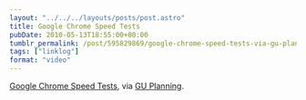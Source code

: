 ```yaml
---
layout: "../../../layouts/posts/post.astro"
title: Google Chrome Speed Tests
pubDate: 2010-05-13T18:55:00+00:00
tumblr_permalink: /post/595829869/google-chrome-speed-tests-via-gu-planning
tags: ["linklog"]
format: "video"
---
```



<YouTube id="https://www.youtube.com/watch?v=nCgQDjiotG0" />

[Google Chrome Speed Tests][1], via [GU Planning][2].

[1]: https://www.youtube.com/watch?v=nCgQDjiotG0
[2]: http://guplanning.posterous.com/google-chrome-speed-tests-96
